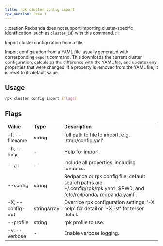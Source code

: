 ```yaml
---
title: rpk cluster config import
rpk_version: (rev )
---
```


<head>
  <meta name="title" content="rpk cluster config import | Redpanda Docs" />
  <meta name="description" content="rpk cluster config import" />
  <link rel="canonical" href="https://docs.redpanda.com/docs/reference/rpk/rpk-cluster/rpk-cluster-config-import/" />
</head>

:::caution
Redpanda does not support importing cluster-specific identification (such as `cluster_id`) with this command.
:::

Import cluster configuration from a file.

Import configuration from a YAML file, usually generated with
corresponding `export` command. This downloads the current cluster
configuration, calculates the difference with the YAML file, and
updates any properties that were changed. If a property is removed
from the YAML file, it is reset to its default value.

## Usage

```bash
rpk cluster config import [flags]
```

## Flags

<table>
  <tbody>
    <tr>
      <td>
        <strong>Value</strong>
      </td>
      <td>
        <strong>Type</strong>
      </td>
      <td>
        <strong>Description</strong>
      </td>
    </tr>
    <tr>
      <td>-f, --filename</td>
      <td>string</td>
      <td>full path to file to import, e.g. '/tmp/config.yml'.</td>
    </tr>
    <tr>
      <td>-h, --help</td>
      <td>-</td>
      <td>Help for import.</td>
    </tr>
    <tr>
      <td>--all</td>
      <td>-</td>
      <td>Include all properties, including tunables.</td>
    </tr>
    <tr>
      <td>--config</td>
      <td>string</td>
      <td>
        Redpanda or rpk config file; default search paths are
        ~/.config/rpk/rpk.yaml, $PWD, and /etc/redpanda/`redpanda.yaml`.
      </td>
    </tr>
    <tr>
      <td>-X, --config-opt</td>
      <td>stringArray</td>
      <td>
        Override rpk configuration settings; '-X help' for detail or '-X list'
        for terser detail.
      </td>
    </tr>
    <tr>
      <td>--profile</td>
      <td>string</td>
      <td>rpk profile to use.</td>
    </tr>
    <tr>
      <td>-v, --verbose</td>
      <td>-</td>
      <td>Enable verbose logging.</td>
    </tr>
  </tbody>
</table>
